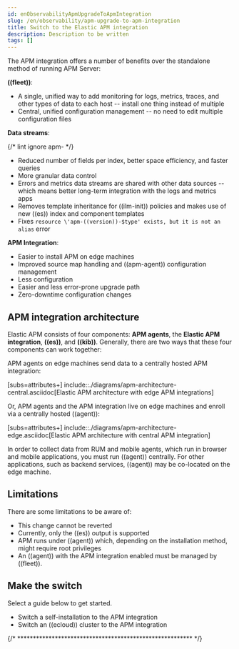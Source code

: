 ```yaml
---
id: enObservabilityApmUpgradeToApmIntegration
slug: /en/observability/apm-upgrade-to-apm-integration
title: Switch to the Elastic APM integration
description: Description to be written
tags: []
---
```


<div id="apm-upgrade-to-apm-integration"></div>

The APM integration offers a number of benefits over the standalone method of running APM Server:

**((fleet))**:

* A single, unified way to add monitoring for logs, metrics, traces, and other types of data to each host -- install one thing instead of multiple
* Central, unified configuration management -- no need to edit multiple configuration files

**Data streams**:

{/* lint ignore apm- */}
* Reduced number of fields per index, better space efficiency, and faster queries
* More granular data control
* Errors and metrics data streams are shared with other data sources -- which means better long-term integration with the logs and metrics apps
* Removes template inheritance for ((ilm-init)) policies and makes use of new ((es)) index and component templates
* Fixes `resource \'apm-((version))-$type' exists, but it is not an alias` error

**APM Integration**:

* Easier to install APM on edge machines
* Improved source map handling and ((apm-agent)) configuration management
* Less configuration
* Easier and less error-prone upgrade path
* Zero-downtime configuration changes

<div id="apm-arch-upgrade"></div>

## APM integration architecture

Elastic APM consists of four components: **APM agents**, the **Elastic APM integration**, **((es))**, and **((kib))**.
Generally, there are two ways that these four components can work together:

APM agents on edge machines send data to a centrally hosted APM integration:

[subs=attributes+]
include::./diagrams/apm-architecture-central.asciidoc[Elastic APM architecture with edge APM integrations]

Or, APM agents and the APM integration live on edge machines and enroll via a centrally hosted ((agent)):

[subs=attributes+]
include::./diagrams/apm-architecture-edge.asciidoc[Elastic APM architecture with central APM integration]

<DocCallOut title="Note">
In order to collect data from RUM and mobile agents, which run in browser and mobile applications,
you must run ((agent)) centrally. For other applications, such as backend services,
((agent)) may be co-located on the edge machine.
</DocCallOut>

<div id="apm-integration-upgrade-limitations"></div>

## Limitations

There are some limitations to be aware of:

* This change cannot be reverted
* Currently, only the ((es)) output is supported
* APM runs under ((agent)) which, depending on the installation method, might require root privileges
* An ((agent)) with the APM integration enabled must be managed by ((fleet)).

<div id="make_the_switch"></div>

## Make the switch

Select a guide below to get started.

* <DocLink id="enObservabilityApmIntegrationUpgradeSteps">Switch a self-installation to the APM integration</DocLink>
* <DocLink id="enObservabilityApmIntegrationUpgradeStepsEss">Switch an ((ecloud)) cluster to the APM integration</DocLink>

{/* ******************************************************** */}

